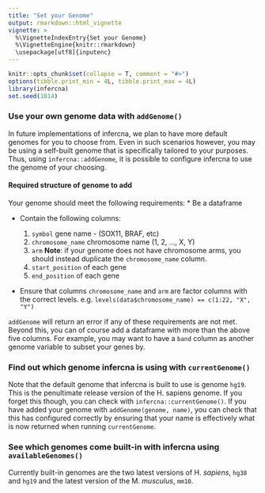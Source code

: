 ```yaml
---
title: "Set your Genome"
output: rmarkdown::html_vignette
vignette: >
  %\VignetteIndexEntry{Set your Genome}
  %\VignetteEngine{knitr::rmarkdown}
  \usepackage[utf8]{inputenc}
---
```


```r
knitr::opts_chunk$set(collapse = T, comment = "#>")
options(tibble.print_min = 4L, tibble.print_max = 4L)
library(infercna)
set.seed(1014)
```

### Use your own genome data with `addGenome()`

In future implementations of infercna, we plan to have more default genomes for you to choose from. Even in such scenarios however, you may be using a self-built genome that is specifically tailored to your purposes. Thus, using `infercna::addGenome`, it is possible to configure infercna to use the genome of your choosing.

#### Required structure of genome to add

Your genome should meet the following requirements:
* Be a dataframe

* Contain the following columns:

    1. `symbol` gene name
      - (SOX11, BRAF, etc)
    2. `chromosome_name` chromosome name (1, 2, ..., X, Y)
    3. `arm` **Note**: if your genome does not have chromosome arms, you should instead duplicate the `chromosome_name` column. 
    4. `start_position` of each gene
    5. `end_position` of each gene
    
* Ensure that columns `chromosome_name` and `arm` are factor columns with the correct levels. e.g. `levels(data$chromosome_name) == c(1:22, "X", "Y")`

`addGenome` will return an error if any of these requirements are not met.
Beyond this, you can of course add a dataframe with more than the above five columns. For example, you may want to have a `band` column as another genome variable to subset your genes by.

### Find out which genome infercna is using with `currentGenome()`

Note that the default genome that infercna is built to use is genome `hg19`. This is the penultimate release version of the H. sapiens genome. If you forget this though, you can check with `infercna::currentGenome()`. If you have added your genome with `addGenome(genome, name)`, you can check that this has configured correctly by ensuring that your name <name> is effectively what is now returned when running `currentGenome`.

### See which genomes come built-in with infercna using `availableGenomes()`

Currently built-in genomes are the two latest versions of H. *sapiens*,  `hg38` and `hg19` and the latest version of the M. *musculus*,  `mm10`.

